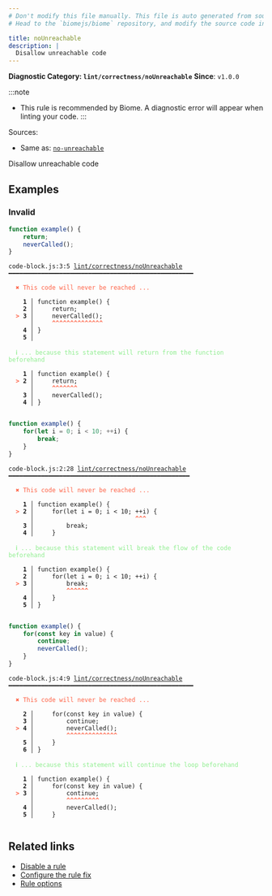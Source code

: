 ```yaml
---
# Don't modify this file manually. This file is auto generated from source, and you will lose your changes next time the website is built.
# Head to the `biomejs/biome` repository, and modify the source code in there.

title: noUnreachable
description: |
  Disallow unreachable code
---
```


**Diagnostic Category: `lint/correctness/noUnreachable`**
<Tabs>
<TabItem label="JavaScript (and super languages)" icon="seti:javascript">
**Since**: `v1.0.0`

:::note
- This rule is recommended by Biome. A diagnostic error will appear when linting your code.
:::

Sources: 
- Same as: <a href="https://eslint.org/docs/latest/rules/no-unreachable" target="_blank"><code>no-unreachable</code></a>

Disallow unreachable code

## Examples

### Invalid

```js
function example() {
    return;
    neverCalled();
}
```

<pre class="language-text"><code class="language-text">code-block.js:3:5 <a href="https://biomejs.dev/linter/rules/no-unreachable">lint/correctness/noUnreachable</a> ━━━━━━━━━━━━━━━━━━━━━━━━━━━━━━━━━━━━━━━━━━━━━━━━━━━<br /><br />  <strong><span style="color: Tomato;">✖</span></strong> <span style="color: Tomato;">This code will never be reached ...</span><br />  <br />    <strong>1 │ </strong>function example() &#123;<br />    <strong>2 │ </strong>    return;<br />  <strong><span style="color: Tomato;">&gt;</span></strong> <strong>3 │ </strong>    neverCalled();<br />   <strong>   │ </strong>    <strong><span style="color: Tomato;">^</span></strong><strong><span style="color: Tomato;">^</span></strong><strong><span style="color: Tomato;">^</span></strong><strong><span style="color: Tomato;">^</span></strong><strong><span style="color: Tomato;">^</span></strong><strong><span style="color: Tomato;">^</span></strong><strong><span style="color: Tomato;">^</span></strong><strong><span style="color: Tomato;">^</span></strong><strong><span style="color: Tomato;">^</span></strong><strong><span style="color: Tomato;">^</span></strong><strong><span style="color: Tomato;">^</span></strong><strong><span style="color: Tomato;">^</span></strong><strong><span style="color: Tomato;">^</span></strong><strong><span style="color: Tomato;">^</span></strong><br />    <strong>4 │ </strong>&#125;<br />    <strong>5 │ </strong><br />  <br />  <strong><span style="color: lightgreen;">ℹ</span></strong> <span style="color: lightgreen;">... because this statement will return from the function beforehand</span><br />  <br />    <strong>1 │ </strong>function example() &#123;<br />  <strong><span style="color: Tomato;">&gt;</span></strong> <strong>2 │ </strong>    return;<br />   <strong>   │ </strong>    <strong><span style="color: Tomato;">^</span></strong><strong><span style="color: Tomato;">^</span></strong><strong><span style="color: Tomato;">^</span></strong><strong><span style="color: Tomato;">^</span></strong><strong><span style="color: Tomato;">^</span></strong><strong><span style="color: Tomato;">^</span></strong><strong><span style="color: Tomato;">^</span></strong><br />    <strong>3 │ </strong>    neverCalled();<br />    <strong>4 │ </strong>&#125;<br />  <br /></code></pre>

```js
function example() {
    for(let i = 0; i < 10; ++i) {
        break;
    }
}
```

<pre class="language-text"><code class="language-text">code-block.js:2:28 <a href="https://biomejs.dev/linter/rules/no-unreachable">lint/correctness/noUnreachable</a> ━━━━━━━━━━━━━━━━━━━━━━━━━━━━━━━━━━━━━━━━━━━━━━━━━━<br /><br />  <strong><span style="color: Tomato;">✖</span></strong> <span style="color: Tomato;">This code will never be reached ...</span><br />  <br />    <strong>1 │ </strong>function example() &#123;<br />  <strong><span style="color: Tomato;">&gt;</span></strong> <strong>2 │ </strong>    for(let i = 0; i &lt; 10; ++i) &#123;<br />   <strong>   │ </strong>                           <strong><span style="color: Tomato;">^</span></strong><strong><span style="color: Tomato;">^</span></strong><strong><span style="color: Tomato;">^</span></strong><br />    <strong>3 │ </strong>        break;<br />    <strong>4 │ </strong>    &#125;<br />  <br />  <strong><span style="color: lightgreen;">ℹ</span></strong> <span style="color: lightgreen;">... because this statement will break the flow of the code beforehand</span><br />  <br />    <strong>1 │ </strong>function example() &#123;<br />    <strong>2 │ </strong>    for(let i = 0; i &lt; 10; ++i) &#123;<br />  <strong><span style="color: Tomato;">&gt;</span></strong> <strong>3 │ </strong>        break;<br />   <strong>   │ </strong>        <strong><span style="color: Tomato;">^</span></strong><strong><span style="color: Tomato;">^</span></strong><strong><span style="color: Tomato;">^</span></strong><strong><span style="color: Tomato;">^</span></strong><strong><span style="color: Tomato;">^</span></strong><strong><span style="color: Tomato;">^</span></strong><br />    <strong>4 │ </strong>    &#125;<br />    <strong>5 │ </strong>&#125;<br />  <br /></code></pre>

```js
function example() {
    for(const key in value) {
        continue;
        neverCalled();
    }
}
```

<pre class="language-text"><code class="language-text">code-block.js:4:9 <a href="https://biomejs.dev/linter/rules/no-unreachable">lint/correctness/noUnreachable</a> ━━━━━━━━━━━━━━━━━━━━━━━━━━━━━━━━━━━━━━━━━━━━━━━━━━━<br /><br />  <strong><span style="color: Tomato;">✖</span></strong> <span style="color: Tomato;">This code will never be reached ...</span><br />  <br />    <strong>2 │ </strong>    for(const key in value) &#123;<br />    <strong>3 │ </strong>        continue;<br />  <strong><span style="color: Tomato;">&gt;</span></strong> <strong>4 │ </strong>        neverCalled();<br />   <strong>   │ </strong>        <strong><span style="color: Tomato;">^</span></strong><strong><span style="color: Tomato;">^</span></strong><strong><span style="color: Tomato;">^</span></strong><strong><span style="color: Tomato;">^</span></strong><strong><span style="color: Tomato;">^</span></strong><strong><span style="color: Tomato;">^</span></strong><strong><span style="color: Tomato;">^</span></strong><strong><span style="color: Tomato;">^</span></strong><strong><span style="color: Tomato;">^</span></strong><strong><span style="color: Tomato;">^</span></strong><strong><span style="color: Tomato;">^</span></strong><strong><span style="color: Tomato;">^</span></strong><strong><span style="color: Tomato;">^</span></strong><strong><span style="color: Tomato;">^</span></strong><br />    <strong>5 │ </strong>    &#125;<br />    <strong>6 │ </strong>&#125;<br />  <br />  <strong><span style="color: lightgreen;">ℹ</span></strong> <span style="color: lightgreen;">... because this statement will continue the loop beforehand</span><br />  <br />    <strong>1 │ </strong>function example() &#123;<br />    <strong>2 │ </strong>    for(const key in value) &#123;<br />  <strong><span style="color: Tomato;">&gt;</span></strong> <strong>3 │ </strong>        continue;<br />   <strong>   │ </strong>        <strong><span style="color: Tomato;">^</span></strong><strong><span style="color: Tomato;">^</span></strong><strong><span style="color: Tomato;">^</span></strong><strong><span style="color: Tomato;">^</span></strong><strong><span style="color: Tomato;">^</span></strong><strong><span style="color: Tomato;">^</span></strong><strong><span style="color: Tomato;">^</span></strong><strong><span style="color: Tomato;">^</span></strong><strong><span style="color: Tomato;">^</span></strong><br />    <strong>4 │ </strong>        neverCalled();<br />    <strong>5 │ </strong>    &#125;<br />  <br /></code></pre>

## Related links

- [Disable a rule](/linter/#disable-a-lint-rule)
- [Configure the rule fix](/linter#configure-the-rule-fix)
- [Rule options](/linter/#rule-options)

</TabItem>
</Tabs>


